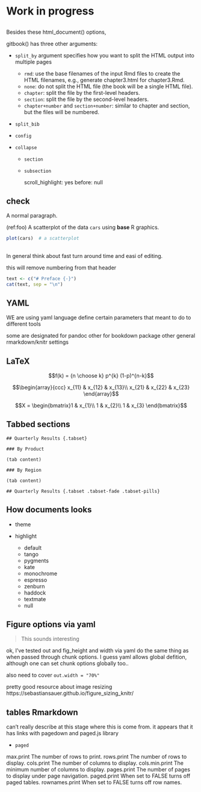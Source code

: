 # Work in progress

##

Besides these html_document() options,

gitbook() has three other arguments:

- `split_by` argument specifies how you want to split the HTML output into multiple pages

    - `rmd`: use the base filenames of the input Rmd files to create the HTML filenames, e.g., generate chapter3.html for chapter3.Rmd.
    - `none`: do not split the HTML file (the book will be a single HTML file).
    - `chapter`: split the file by the first-level headers.
    - `section`: split the file by the second-level headers.
    - `chapter+number` and `section+number`: similar to chapter and section, but the files will be numbered.

- `split_bib`
- `config`

- `collapse`
    - `section`
    - `subsection`

      scroll_highlight: yes
      before: null

## check

A normal paragraph.

(ref:foo) A scatterplot of the data `cars` using **base** R graphics.

```r
plot(cars)  # a scatterplot
```

##

In general think about fast turn around time and easi of editing.

this will remove numbering from that header

```r
text <- c("# Preface {-}")
cat(text, sep = "\n")
```

## YAML

WE are using yaml language define certain parameters that meant to do to different tools

some are designated for pandoc
other for bookdown package
other general rmarkdown/knitr settings

## LaTeX

$$f(k) = {n \choose k} p^{k} (1-p)^{n-k}$$

$$\begin{array}{ccc}
x_{11} & x_{12} & x_{13}\\
x_{21} & x_{22} & x_{23}
\end{array}$$

$$X = \begin{bmatrix}1 & x_{1}\\
1 & x_{2}\\
1 & x_{3}
\end{bmatrix}$$


## Tabbed sections

```
## Quarterly Results {.tabset}

### By Product

(tab content)

### By Region

(tab content)
```

```
## Quarterly Results {.tabset .tabset-fade .tabset-pills}
```

## How documents looks

- theme

- highlight

    - default
    - tango
    - pygments
    - kate
    - monochrome
    - espresso
    - zenburn
    - haddock
    - textmate
    - null

## Figure options via yaml

> This sounds interesting

ok, I've tested out and fig_height and width via yaml do the same thing as when passed through chunk options. I guess yaml allows global defition, although one can set chunk options globally too..

also need to cover `out.width = "70%"`

pretty good resource about image resizing https://sebastiansauer.github.io/figure_sizing_knitr/

## tables Rmarkdown

can't really describe at this stage where this is come from. it appears that it has links with pagedown and paged.js library

- `paged`

max.print	The number of rows to print.
rows.print	The number of rows to display.
cols.print	The number of columns to display.
cols.min.print	The minimum number of columns to display.
pages.print	The number of pages to display under page navigation.
paged.print	When set to FALSE turns off paged tables.
rownames.print	When set to FALSE turns off row names.
